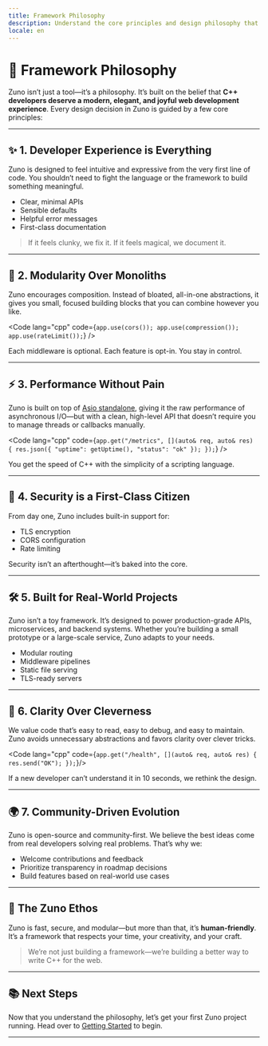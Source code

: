 ```yaml
---
title: Framework Philosophy
description: Understand the core principles and design philosophy that guide the development of Zuno.
locale: en
---
```


# 🧠 Framework Philosophy

Zuno isn’t just a tool—it’s a philosophy. It’s built on the belief that **C++ developers deserve a modern, elegant, and joyful web development experience**. Every design decision in Zuno is guided by a few core principles:

---

## ✨ 1. Developer Experience is Everything

Zuno is designed to feel intuitive and expressive from the very first line of code. You shouldn’t need to fight the language or the framework to build something meaningful.

- Clear, minimal APIs
- Sensible defaults
- Helpful error messages
- First-class documentation

> If it feels clunky, we fix it. If it feels magical, we document it.

---

## 🧱 2. Modularity Over Monoliths

Zuno encourages composition. Instead of bloated, all-in-one abstractions, it gives you small, focused building blocks that you can combine however you like.

<Code lang="cpp" code={`app.use(cors());
app.use(compression());
app.use(rateLimit());`} />

Each middleware is optional. Each feature is opt-in. You stay in control.

---

## ⚡ 3. Performance Without Pain

Zuno is built on top of [Asio standalone](https://think-async.com/Asio/), giving it the raw performance of asynchronous I/O—but with a clean, high-level API that doesn’t require you to manage threads or callbacks manually.

<Code lang="cpp" code={`app.get("/metrics", [](auto& req, auto& res) {
  res.json({ "uptime": getUptime(), "status": "ok" });
});`} />

You get the speed of C++ with the simplicity of a scripting language.

---

## 🔐 4. Security is a First-Class Citizen

From day one, Zuno includes built-in support for:

- TLS encryption
- CORS configuration
- Rate limiting

Security isn’t an afterthought—it’s baked into the core.

---

## 🛠️ 5. Built for Real-World Projects

Zuno isn’t a toy framework. It’s designed to power production-grade APIs, microservices, and backend systems. Whether you’re building a small prototype or a large-scale service, Zuno adapts to your needs.

- Modular routing
- Middleware pipelines
- Static file serving
- TLS-ready servers

---

## 🧭 6. Clarity Over Cleverness

We value code that’s easy to read, easy to debug, and easy to maintain. Zuno avoids unnecessary abstractions and favors clarity over clever tricks.

<Code lang="cpp" code={`app.get("/health", [](auto& req, auto& res) {
  res.send("OK");
});`}/>

If a new developer can’t understand it in 10 seconds, we rethink the design.

---

## 🌍 7. Community-Driven Evolution

Zuno is open-source and community-first. We believe the best ideas come from real developers solving real problems. That’s why we:

- Welcome contributions and feedback
- Prioritize transparency in roadmap decisions
- Build features based on real-world use cases

---

## 🦜 The Zuno Ethos

Zuno is fast, secure, and modular—but more than that, it’s **human-friendly**. It’s a framework that respects your time, your creativity, and your craft.

> We’re not just building a framework—we’re building a better way to write C++ for the web.

---

## 📚 Next Steps

Now that you understand the philosophy, let’s get your first Zuno project running. Head over to [Getting Started](/en/introduction/getting-started) to begin.

---
